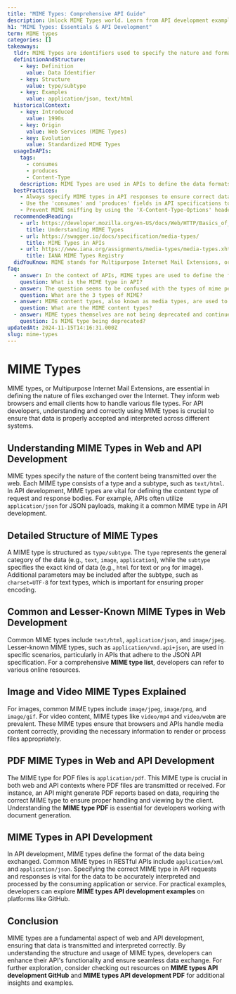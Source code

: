 ```yaml
---
title: "MIME Types: Comprehensive API Guide"
description: Unlock MIME Types world. Learn from API development examples. Dive into image/video MIME types. Start now.
h1: "MIME Types: Essentials & API Development"
term: MIME types
categories: []
takeaways:
  tldr: MIME Types are identifiers used to specify the nature and format of data.
  definitionAndStructure:
    - key: Definition
      value: Data Identifier
    - key: Structure
      value: type/subtype
    - key: Examples
      value: application/json, text/html
  historicalContext:
    - key: Introduced
      value: 1990s
    - key: Origin
      value: Web Services (MIME Types)
    - key: Evolution
      value: Standardized MIME Types
  usageInAPIs:
    tags:
      - consumes
      - produces
      - Content-Type
    description: MIME Types are used in APIs to define the data formats that can be consumed and produced. They are specified in the 'consumes' and 'produces' fields of API specifications and in the 'Content-Type' HTTP header.
  bestPractices:
    - Always specify MIME types in API responses to ensure correct data handling by clients.
    - Use the 'consumes' and 'produces' fields in API specifications to define the data formats the API can handle.
    - Prevent MIME sniffing by using the 'X-Content-Type-Options' header.
  recommendedReading:
    - url: https://developer.mozilla.org/en-US/docs/Web/HTTP/Basics_of_HTTP/MIME_types
      title: Understanding MIME Types
    - url: https://swagger.io/docs/specification/media-types/
      title: MIME Types in APIs
    - url: https://www.iana.org/assignments/media-types/media-types.xhtml
      title: IANA MIME Types Registry
  didYouKnow: MIME stands for Multipurpose Internet Mail Extensions, originally designed for email to support sending of different types of files.
faq:
  - answer: In the context of APIs, MIME types are used to define the format of the data that is being exchanged between the client and the server. They are specified in the 'Content-Type' and 'Accept' HTTP headers. The 'Content-Type' header tells the server the format of the data being sent by the client, while the 'Accept' header tells the server the format in which the client wants the response. Common MIME types used in APIs include 'application/json' for JSON data and 'application/xml' for XML data.
    question: What is the MIME type in API?
  - answer: The question seems to be confused with the types of mime performance art. In the context of APIs and web technology, MIME types are not categorized into three types. Instead, they are classified based on the type of data they represent. For example, 'text/html' for HTML documents, 'application/json' for JSON data, 'image/jpeg' for JPEG images, and so on.
    question: What are the 3 types of MIME?
  - answer: MIME content types, also known as media types, are used to describe the nature and format of data. They consist of a type and a subtype, separated by a slash. For example, in 'text/html', 'text' is the type and 'html' is the subtype. Some common MIME content types include 'text/html' for HTML documents, 'application/json' for JSON data, 'image/jpeg' for JPEG images, and 'text/javascript' for JavaScript files.
    question: What are the MIME content types?
  - answer: MIME types themselves are not being deprecated and continue to be an essential part of the web, used in HTTP headers to inform about the type of data being transmitted. However, certain methods or properties related to MIME types in specific web APIs may be deprecated. It's always recommended to check the latest documentation for the specific API or feature you're using.
    question: Is MIME type being deprecated?
updatedAt: 2024-11-15T14:16:31.000Z
slug: mime-types
---
```

# MIME Types

MIME types, or Multipurpose Internet Mail Extensions, are essential in defining the nature of files exchanged over the Internet. They inform web browsers and email clients how to handle various file types. For API developers, understanding and correctly using MIME types is crucial to ensure that data is properly accepted and interpreted across different systems.

## Understanding MIME Types in Web and API Development

MIME types specify the nature of the content being transmitted over the web. Each MIME type consists of a type and a subtype, such as `text/html`. In API development, MIME types are vital for defining the content type of request and response bodies. For example, APIs often utilize `application/json` for JSON payloads, making it a common MIME type in API development.

## Detailed Structure of MIME Types

A MIME type is structured as `type/subtype`. The `type` represents the general category of the data (e.g., `text`, `image`, `application`), while the `subtype` specifies the exact kind of data (e.g., `html` for text or `png` for image). Additional parameters may be included after the subtype, such as `charset=UTF-8` for text types, which is important for ensuring proper encoding.

## Common and Lesser-Known MIME Types in Web Development

Common MIME types include `text/html`, `application/json`, and `image/jpeg`. Lesser-known MIME types, such as `application/vnd.api+json`, are used in specific scenarios, particularly in APIs that adhere to the JSON API specification. For a comprehensive **MIME type list**, developers can refer to various online resources.

## Image and Video MIME Types Explained

For images, common MIME types include `image/jpeg`, `image/png`, and `image/gif`. For video content, MIME types like `video/mp4` and `video/webm` are prevalent. These MIME types ensure that browsers and APIs handle media content correctly, providing the necessary information to render or process files appropriately.

## PDF MIME Types in Web and API Development

The MIME type for PDF files is `application/pdf`. This MIME type is crucial in both web and API contexts where PDF files are transmitted or received. For instance, an API might generate PDF reports based on data, requiring the correct MIME type to ensure proper handling and viewing by the client. Understanding the **MIME type PDF** is essential for developers working with document generation.

## MIME Types in API Development

In API development, MIME types define the format of the data being exchanged. Common MIME types in RESTful APIs include `application/xml` and `application/json`. Specifying the correct MIME type in API requests and responses is vital for the data to be accurately interpreted and processed by the consuming application or service. For practical examples, developers can explore **MIME types API development examples** on platforms like GitHub.

## Conclusion

MIME types are a fundamental aspect of web and API development, ensuring that data is transmitted and interpreted correctly. By understanding the structure and usage of MIME types, developers can enhance their API's functionality and ensure seamless data exchange. For further exploration, consider checking out resources on **MIME types API development GitHub** and **MIME types API development PDF** for additional insights and examples.